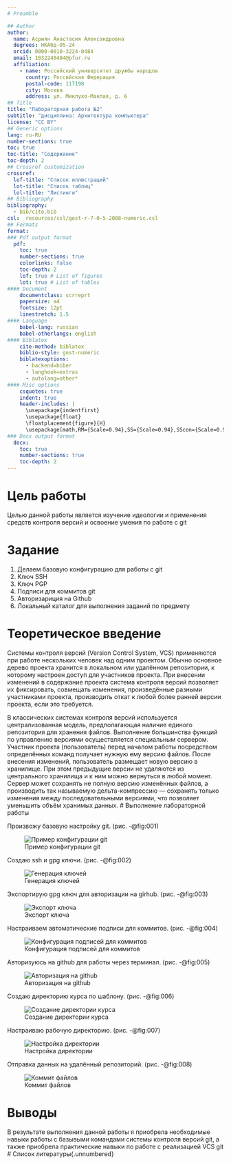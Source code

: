 ```yaml
---
# Preamble

## Author
author:
  name: Асриян Анастасия Александровна
  degrees: НКАбд-05-24
  orcid: 0000-0010-3224-0484
  email: 1032240484@pfur.ru
  affiliation:
    - name: Российский университет дружбы народов
      country: Российская Федерация
      postal-code: 117198
      city: Москва
      address: ул. Миклухо-Маклая, д. 6
## Title
title: "Лабораторная работа №2"
subtitle: "дисциплина: Архитектура компьютера"
license: "CC BY"
## Generic options
lang: ru-RU
number-sections: true
toc: true
toc-title: "Содержание"
toc-depth: 2
## Crossref customization
crossref:
  lof-title: "Список иллюстраций"
  lot-title: "Список таблиц"
  lol-title: "Листинги"
## Bibliography
bibliography:
  - bib/cite.bib
csl: _resources/csl/gost-r-7-0-5-2008-numeric.csl
## Formats
format:
### Pdf output format
  pdf:
    toc: true
    number-sections: true
    colorlinks: false
    toc-depth: 2
    lof: true # List of figures
    lot: true # List of tables
#### Document
    documentclass: scrreprt
    papersize: a4
    fontsize: 12pt
    linestretch: 1.5
#### Language
    babel-lang: russian
    babel-otherlangs: english
#### Biblatex
    cite-method: biblatex
    biblio-style: gost-numeric
    biblatexoptions:
      - backend=biber
      - langhook=extras
      - autolang=other*
#### Misc options
    csquotes: true
    indent: true
    header-includes: |
      \usepackage{indentfirst}
      \usepackage{float}
      \floatplacement{figure}{H}
      \usepackage[math,RM={Scale=0.94},SS={Scale=0.94},SScon={Scale=0.94},TT={Scale=MatchLowercase,FakeStretch=0.9},DefaultFeatures={Ligatures=Common}]{plex-otf}
### Docx output format
  docx:
    toc: true
    number-sections: true
    toc-depth: 2
---
```


# Цель работы

Целью данной работы является изучение идеологии и применения средств контроля версий и освоение умения по работе с git

# Задание

1. Делаем базовую конфигурацию для работы с git
2. Ключ SSH
3. Ключ PGP
4. Подписи для коммитов git
5. Авторизариция на Github
6. Локальный каталог для выполнения заданий по предмету

# Теоретическое введение

Системы контроля версий (Version Control System, VCS) применяются при работе нескольких человек над одним проектом. Обычно основное дерево проекта хранится в локальном или удалённом репозитории, к которому настроен доступ для участников проекта. При внесении изменений в содержание проекта система контроля версий позволяет их фиксировать, совмещать изменения, произведённые разными участниками проекта, производить откат к любой более ранней версии проекта, если это требуется.

В классических системах контроля версий используется централизованная модель, предполагающая наличие единого репозитория для хранения файлов. Выполнение большинства функций по управлению версиями осуществляется специальным сервером. Участник проекта (пользователь) перед началом работы посредством определённых команд получает нужную ему версию файлов. После внесения изменений, пользователь размещает новую версию в хранилище. При этом предыдущие версии не удаляются из центрального хранилища и к ним можно вернуться в любой момент. Сервер может сохранять не полную версию изменённых файлов, а производить так называемую дельта-компрессию — сохранять только изменения между последовательными версиями, что позволяет уменьшить объём хранимых данных.
# Выполнение лабораторной работы

Произвожу базовую настройку git. (рис. -@fig:001)

![Пример конфигурации git](image/1.jpg){#fig:001}

Создаю ssh и gpg ключи. (рис. -@fig:002)

![Генерация ключей](image/2.jpg){#fig:002}

Экспортирую gpg ключ для авторизации на girhub. (рис. -@fig:003)

![Экспорт ключа](image/3.jpg){#fig:003}

Настраиваем автоматические подписи для коммитов. (рис. -@fig:004)

![Конфигурация подписей для коммитов](image/4.jpg){#fig:004}

Авторизуюсь на github для работы через терминал. (рис. -@fig:005)

![Авторизация на github](image/5.jpg){#fig:005}

Создаю директорию курса по шаблону. (рис. -@fig:006)

![Создание директории курса](image/6.jpg){#fig:006}

Настраиваю рабочую директорию. (рис. -@fig:007)

![Настройка директории](image/7.jpg){#fig:007}

Отправка данных  на удалённый репозиторий. (рис. -@fig:008)

![Коммит файлов](image/8.jpg){#fig:008} 

# Выводы

В результате выполнения данной работы я приобрела необходимые навыки работы с базывыми командами системы контроля версий git, а также приобрела практические навыки по работе с реализацией VCS git 
# Список литературы{.unnumbered}

::: {#refs}
:::
